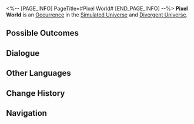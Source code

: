 <%-- [PAGE_INFO]
PageTitle=#Pixel World#
[END_PAGE_INFO] --%>
{{Stub}}
{{Simulated Universe Event Infobox
|id            = 10701
|title         = 
|image         = Occurrence Pixel World.png
|domains_su    = Unknown
|domains_swarm = Unknown
|domains_gng   = Unknown
|domains_du    = Unknown
|domains_und   = Unknown
|requirements  = 
|prev          = 
|next          = 
|characters    = 
|factions      = 
|order         = 065
|order_du      = 009
}}
'''Pixel World''' is an [[Divergent Universe/Occurrence|Occurrence]] in the [[Simulated Universe]] and [[Divergent Universe]].

==Possible Outcomes==
{{Possible Outcomes
|choice_1 = Hop around and explore the hidden bricks!
|result_1 = You have a 75% chance of obtaining a 3-star Blessing of Elation.
|path_1   = Elation
|modes_1  = swarm

|choice_2 = Climb the farthest vine.
|result_2 = Obtain Vine Peak's 300 Cosmic Fragments.
|path_2   = Abundance
|modes_2  = swarm

|choice_3 = Find the "Cheat Room."
|result_3 = Obtain 2 cheat chance(s).
|path_3   = Erudition
|modes_3  = gng

|choice_4 = Hop around and explore the hidden bricks!
|result_4 = There is a 80% chance of obtaining 4 random Component(s) of 1-star rarity.
|modes_4  = und

|choice_5 = Jump onto the bricks to the right.
|result_5 = All characters lose HP equal to 20% of their current HP, obtain 1 random Component(s) of 2-star rarity.
|modes_5  = und

|choice_6 = Climb into the pipes to the left.
|result_6 = Obtain 150 Cosmic Fragment(s).
|modes_6  = und

|choice_7 = Hop around to find the hidden bricks!
|result_7 = There is a 70% chance of obtaining 4 random Blessing(s) of 1- to 2-star rarity.
|modes_7  = du

|choice_8 = Jump onto the bricks to the right.
|result_8 = Obtain 3 random Blessing(s) of 1- to 2-star rarity, and all characters lose HP equal to 20% of their current HP.
|modes_8  = du

|choice_9 = Hop around and explore the hidden bricks!
|result_9 = There is a 50% chance of obtaining 3 Blessing(s) of (Preservation/Remembrance/Nihility/Abundance/The Hunt/Destruction/Elation/Propagation/Erudition).
|modes_9  = 

|choice_10 = Jump onto the bricks to the right.
|result_10 = Obtain 2 random Blessing(s) of 1- to 2-star rarity, and all characters lose HP equal to 20% of their current HP.
|modes_10  = 

|choice_11 = Climb into the pipes to the left.
|result_11 = Obtain 200 Cosmic Fragment(s).
|modes_11  = su,swarm,gng,du

|choice_12 = Jump onto the bricks to the right.
|result_12 = All characters lose HP equal to 20% of their current HP, and obtain two 1-star Blessings.
|modes_12  = su,swarm,gng

}}
<!--
==Gameplay Notes==
* 
-->
==Dialogue==
{{Dialogue Start}}
:{{tx}}
{{Dialogue End}}

==Other Languages==
{{Other Languages
|en   = Pixel World
|zhs  = 像素世界
|zht  = 像素世界
|ja   = ピクセルワールド
|ko   = 픽셀 월드
|es   = Mundo de píxeles
|fr   = Monde pixélisé
|ru   = Пиксельный мир
|th   = โลกพิกเซล
|vi   = Thế Giới Pixel
|de   = Pixelwelt
|id   = Dunia Piksel
|pt   = Mundo Pixelado
}}

==Change History==
{{Change History|1.0}}

==Navigation==
{{Occurrence Navbox}}